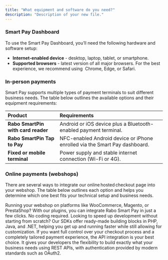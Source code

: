 ```yaml
---
title: "What equipment and software do you need?"
description: "Description of your new file."
---
```


### Smart Pay Dashboard 

To use the Smart Pay Dashboard, you’ll need the following hardware and software setup: 

- **Internet-enabled device** - desktop, laptop, tablet, or smartphone. 
- **Supported browsers** - latest version of all major browsers. For the best experience, we recommend using  Chrome, Edge, or Safari. 

### In-person payments 

Smart Pay supports multiple types of payment terminals to suit different business needs. The table below outlines the available options and their equipment requirements: 

| **Product**                        | **Requirements**                                                           |
| :--------------------------------- | :------------------------------------------------------------------------- |
| **Rabo SmartPin with card reader** | Android or iOS device plus a Bluetooth-enabled payment terminal.           |
| **Rabo SmartPin Tap to Pay**       | NFC-enabled Android device or iPhone enrolled via the Smart Pay dashboard. |
| **Fixed or mobile terminal**       | Power supply and stable internet connection (Wi-Fi or 4G).                 |

### Online payments (webshops) 

There are several ways to integrate our online hosted checkout page into your webshop. The table below outlines each option and helps you determine which one best fits your technical setup and business needs. 

<Card title="Plugin" icon="sparkles" color="#2456f6" href="https://payocity.nl/en/provider/smart-pay">
  Running your webshop on platforms like WooCommerce, Magento, or PrestaShop? With our plugins, you can integrate Rabo Smart Pay in just a few clicks. No coding required.
</Card>

<Card title="SDK" icon="gear-code" iconType="regular" color="#2456f6" href="https://github.com/rabobank-nederland/omnikassa-sdk-doc">
  Looking to speed up development without starting from scratch? Our SDKs offer ready-made building blocks in PHP, Java, and .NET, helping you get up and running faster while still allowing for customization.
</Card>

<Card title="API" icon="brackets-curly" iconType="regular" color="#2456f6" href="https://developer.rabobank.nl/overview/rabo-smart-pay">
  If you want full control over your checkout process and a completely tailored payment experience, the API integration is your best choice. It gives your developers the flexibility to build exactly what your business needs using REST APIs, with authentication provided by modern standards such as OAuth2.
</Card>
